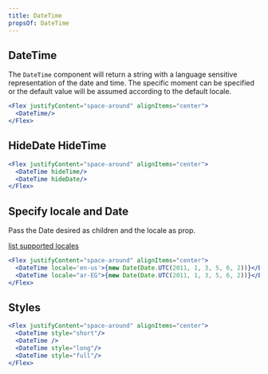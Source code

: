 ```yaml
---
title: DateTime
propsOf: DateTime
---
```


## DateTime

The `DateTime` component will return a string with a language sensitive representation of the date and time. The specific moment can be specified or the default value will be assumed according to the default locale.

```jsx
<Flex justifyContent="space-around" alignItems="center">
  <DateTime/>
</Flex>
```

## HideDate HideTime

```jsx
<Flex justifyContent="space-around" alignItems="center">
  <DateTime hideTime/>
  <DateTime hideDate/>
</Flex>
```

## Specify locale and Date

Pass the Date desired as children and the locale as prop.

[list supported locales](https://docs.looker.com/admin-options/settings/users#locale)

```jsx
<Flex justifyContent="space-around" alignItems="center">
  <DateTime locale='en-us'>{new Date(Date.UTC(2011, 1, 3, 5, 6, 2))}</DateTime>
  <DateTime locale="ar-EG">{new Date(Date.UTC(2011, 1, 3, 5, 6, 2))}</DateTime>
</Flex>
```

## Styles

```jsx
<Flex justifyContent="space-around" alignItems="center">
  <DateTime style="short"/>
  <DateTime />
  <DateTime style="long"/>
  <DateTime style="full"/>
</Flex>
```